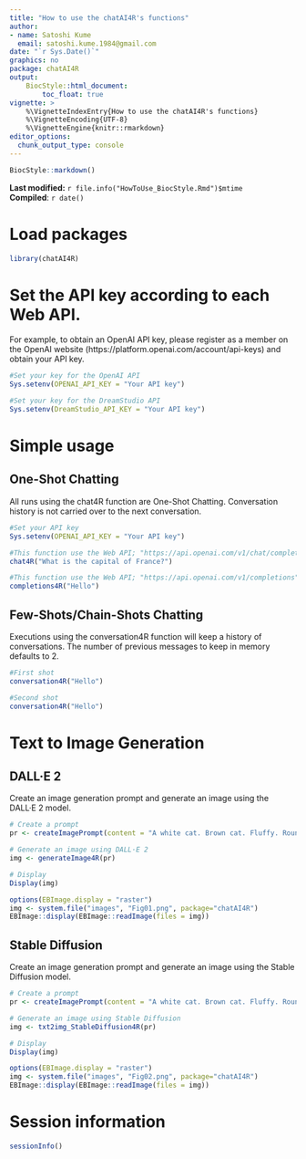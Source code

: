 ```yaml
---
title: "How to use the chatAI4R's functions"
author: 
- name: Satoshi Kume
  email: satoshi.kume.1984@gmail.com
date: "`r Sys.Date()`"
graphics: no
package: chatAI4R
output:
    BiocStyle::html_document:
        toc_float: true
vignette: >
    %\VignetteIndexEntry{How to use the chatAI4R's functions}
    %\VignetteEncoding{UTF-8}
    %\VignetteEngine{knitr::rmarkdown}
editor_options: 
  chunk_output_type: console
---
```


```r
BiocStyle::markdown()
```

**Last modified:** `r file.info("HowToUse_BiocStyle.Rmd")$mtime`<br />
**Compiled**: `r date()`

# Load packages

```r

library(chatAI4R)

```

# Set the API key according to each Web API.

For example, to obtain an OpenAI API key, please register as a member on the OpenAI website (https://platform.openai.com/account/api-keys) and obtain your API key.

```r
#Set your key for the OpenAI API
Sys.setenv(OPENAI_API_KEY = "Your API key")

#Set your key for the DreamStudio API
Sys.setenv(DreamStudio_API_KEY = "Your API key")
```

# Simple usage

## One-Shot Chatting

All runs using the chat4R function are One-Shot Chatting. Conversation history is not carried over to the next conversation.

```r
#Set your API key
Sys.setenv(OPENAI_API_KEY = "Your API key")

#This function use the Web API; "https://api.openai.com/v1/chat/completions"
chat4R("What is the capital of France?")

#This function use the Web API; "https://api.openai.com/v1/completions"
completions4R("Hello")
```

## Few-Shots/Chain-Shots Chatting

Executions using the conversation4R function will keep a history of conversations. The number of previous messages to keep in memory defaults to 2.

```r
#First shot
conversation4R("Hello")

#Second shot
conversation4R("Hello")
```

# Text to Image Generation

## DALL·E 2

Create an image generation prompt and generate an image using the DALL·E 2 model.

```r
# Create a prompt
pr <- createImagePrompt(content = "A white cat. Brown cat. Fluffy. Round eyes. Round. Short hands. Sea. Photo. Facing forward.")

# Generate an image using DALL·E 2
img <- generateImage4R(pr)

# Display
Display(img)
```

```r
options(EBImage.display = "raster")
img <- system.file("images", "Fig01.png", package="chatAI4R")
EBImage::display(EBImage::readImage(files = img))
```

## Stable Diffusion

Create an image generation prompt and generate an image using the Stable Diffusion model.

```r
# Create a prompt
pr <- createImagePrompt(content = "A white cat. Brown cat. Fluffy. Round eyes. Round. Short hands. Sea. Photo. Facing forward.")

# Generate an image using Stable Diffusion
img <- txt2img_StableDiffusion4R(pr)

# Display
Display(img)
```

```r
options(EBImage.display = "raster")
img <- system.file("images", "Fig02.png", package="chatAI4R")
EBImage::display(EBImage::readImage(files = img))
```

# Session information {.unnumbered}
```r
sessionInfo()
```
